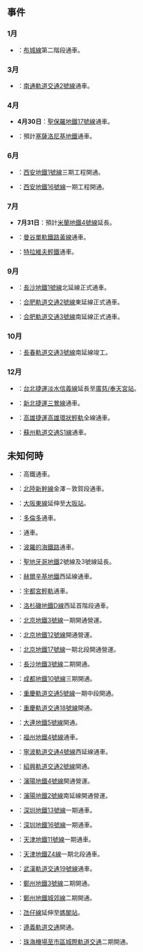 {{Unreferenced|time=2021-09-28T08:58:01+00:00}}
{{year in rail transport|2023年鐵路|prev=2022|curr=2023|next=2024|decade=2020}}
== 事件 ==
=== 1月 ===
* {{flagicon|Malaysia}} ：[[布城線|布城線]]第二階段通車。

=== 3月 ===
*{{flagicon|People's Republic of China}}：[[南通軌道交通2號線|南通軌道交通2號線]]通車。

=== 4月 ===
* {{flagicon|Brazil}} '''4月30日'''：[[聖保羅地鐵|聖保羅地鐵]][[聖保羅地鐵17號線|17號線]]通車。
* {{flagicon|Greece}} ：預計[[塞薩洛尼基地鐵|塞薩洛尼基地鐵]]通車。

=== 6月 ===
*{{flagicon|People's Republic of China}}：[[西安地鐵1號線|西安地鐵1號線]]三期工程開通。
*{{flagicon|People's Republic of China}}：[[西安地鐵16號線|西安地鐵16號線]]一期工程開通。

=== 7月 ===
* {{flagicon|Italy}} '''7月31日'''：預計[[米蘭地鐵4號線|米蘭地鐵4號線]]延長。
* {{flagicon|Thailand}} ：[[曼谷單軌鐵路黃線|曼谷單軌鐵路黃線]]通車。
* {{flagicon|Israel}}：[[特拉維夫輕鐵|特拉維夫輕鐵]]{{link-en|特拉維夫輕鐵紅線|Red Line (Tel Aviv Light Rail)}}通車。

=== 9月 ===
*{{flagicon|People's Republic of China}}：[[長沙地鐵1號線|長沙地鐵1號線]]北延線正式通車。
*{{flagicon|People's Republic of China}}：[[合肥軌道交通2號線|合肥軌道交通2號線]]東延線正式通車。
*{{flagicon|People's Republic of China}}：[[合肥軌道交通3號線|合肥軌道交通3號線]]南延線正式通車。

=== 10月 ===
*{{flagicon|People's Republic of China}}：[[長春軌道交通3號線|長春軌道交通3號線]]南延線竣工。

=== 12月 ===
* {{flagicon|Republic of China}}：[[台北捷運|台北捷運]][[淡水信義線|淡水信義線]]延長至[[廣慈/奉天宮站|廣慈/奉天宮站]]。
* {{flagicon|Republic of China}}：[[新北捷運|新北捷運]][[三鶯線|三鶯線]]通車。
* {{flagicon|Republic of China}}：[[高雄捷運|高雄捷運]][[高雄環狀輕軌|高雄環狀輕軌]]全線通車。
*{{flagicon|People's Republic of China}}：[[蘇州軌道交通S1線|蘇州軌道交通S1線]]通車。

== 未知何時 ==
* {{flagicon|Spain}}：高鐵{{link-en|巴斯克Y|Basque Y}}通車。
* {{flagicon|Japan}}：[[北陸新幹線|北陸新幹線]]金澤－敦賀段通車。
* {{flagicon|Japan}}：[[大阪東線|大阪東線]]延伸至[[大阪站|大阪站]]。
* {{flagicon|Canada}}：[[多倫多|多倫多]]{{link-en|芬奇西輕軌|Line 6 Finch West}}通車。
* {{flagicon|Czechia}}：{{link-en|布拉格地鐵D線|Line D (Prague Metro)}}通車。
* {{flagicon|Estonia}}{{flagicon|Latvia}}{{flagicon|Lithuania}}：[[波羅的海鐵路|波羅的海鐵路]]通車。
* {{flagicon|Chile}}：[[聖地牙哥地鐵|聖地牙哥地鐵]]2號線及3號線延長。
* {{flagicon|Finland}}：[[赫爾辛基地鐵|赫爾辛基地鐵]]西延線通車。
* {{flagicon|Japan}}：[[宇都宮輕軌|宇都宮輕軌]]通車。
* {{flagicon|United States}}：[[洛杉磯地鐵D線|洛杉磯地鐵D線]]西延首階段通車。
*{{flagicon|People's Republic of China}}：[[北京地鐵3號線|北京地鐵3號線]]一期開通營運。
*{{flagicon|People's Republic of China}}：[[北京地鐵12號線|北京地鐵12號線]]開通營運。
*{{flagicon|People's Republic of China}}：[[北京地鐵17號線|北京地鐵17號線]]一期北段開通營運。
*{{flagicon|People's Republic of China}}：[[長沙地鐵3號線|長沙地鐵3號線]]二期開通。
*{{flagicon|People's Republic of China}}：[[成都地鐵10號線|成都地鐵10號線]]三期開通。
*{{flagicon|People's Republic of China}}：[[重慶軌道交通5號線|重慶軌道交通5號線]]一期中段開通。
*{{flagicon|People's Republic of China}}：[[重慶軌道交通18號線|重慶軌道交通18號線]]開通。
*{{flagicon|People's Republic of China}}：[[大連地鐵5號線|大連地鐵5號線]]開通。
*{{flagicon|People's Republic of China}}：[[福州地鐵4號線|福州地鐵4號線]]通車。
*{{flagicon|People's Republic of China}}：[[寧波軌道交通4號線|寧波軌道交通4號線]]西延線通車。
*{{flagicon|People's Republic of China}}：[[紹興軌道交通2號線|紹興軌道交通2號線]]開通。
*{{flagicon|People's Republic of China}}：[[瀋陽地鐵4號線|瀋陽地鐵4號線]]開通營運。
*{{flagicon|People's Republic of China}}：[[瀋陽地鐵2號線|瀋陽地鐵2號線]]南延線開通營運。
*{{flagicon|People's Republic of China}}：[[深圳地鐵13號線|深圳地鐵13號線]]一期通車。
*{{flagicon|People's Republic of China}}：[[深圳地鐵16號線|深圳地鐵16號線]]一期通車。
*{{flagicon|People's Republic of China}}：[[天津地鐵11號線|天津地鐵11號線]]一期通車。
*{{flagicon|People's Republic of China}}：[[天津地鐵Z4線|天津地鐵Z4線]]一期北段通車。
*{{flagicon|People's Republic of China}}：[[武漢軌道交通19號線|武漢軌道交通19號線]]通車。
*{{flagicon|People's Republic of China}}：[[鄭州地鐵3號線|鄭州地鐵3號線]]二期開通。
*{{flagicon|People's Republic of China}}：[[鄭州地鐵城郊線|鄭州地鐵城郊線]]二期開通。
*{{flagicon|Macau}}：[[氹仔線|氹仔線]]延伸至[[媽閣站|媽閣站]]。
*{{flagicon|People's Republic of China}}：[[遵義軌道交通|遵義軌道交通]]開通。
*{{flagicon|People's Republic of China}}：[[珠海機場至市區城際軌道交通|珠海機場至市區城際軌道交通]]二期開通。

{{各年鐵路}}